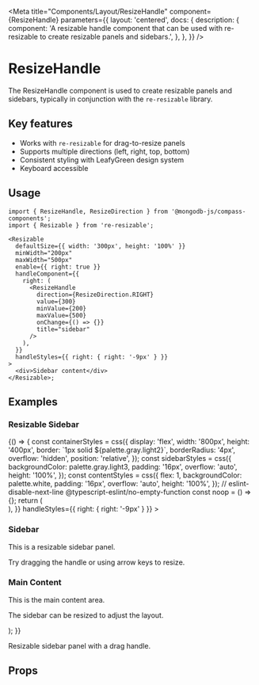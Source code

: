 
<Meta
  title="Components/Layout/ResizeHandle"
  component={ResizeHandle}
  parameters={{
    layout: 'centered',
    docs: {
      description: {
        component:
          'A resizable handle component that can be used with re-resizable to create resizable panels and sidebars.',
      },
    },
  }}
/>

# ResizeHandle

The ResizeHandle component is used to create resizable panels and sidebars, typically in conjunction with the `re-resizable` library.

## Key features

- Works with `re-resizable` for drag-to-resize panels
- Supports multiple directions (left, right, top, bottom)
- Consistent styling with LeafyGreen design system
- Keyboard accessible

## Usage

```tsx
import { ResizeHandle, ResizeDirection } from '@mongodb-js/compass-components';
import { Resizable } from 're-resizable';

<Resizable
  defaultSize={{ width: '300px', height: '100%' }}
  minWidth="200px"
  maxWidth="500px"
  enable={{ right: true }}
  handleComponent={{
    right: (
      <ResizeHandle
        direction={ResizeDirection.RIGHT}
        value={300}
        minValue={200}
        maxValue={500}
        onChange={() => {}}
        title="sidebar"
      />
    ),
  }}
  handleStyles={{ right: { right: '-9px' } }}
>
  <div>Sidebar content</div>
</Resizable>;
```

## Examples

### Resizable Sidebar

<Story name="Sidebar">
  {() => {
    const containerStyles = css({
      display: 'flex',
      width: '800px',
      height: '400px',
      border: `1px solid ${palette.gray.light2}`,
      borderRadius: '4px',
      overflow: 'hidden',
      position: 'relative',
    });
    const sidebarStyles = css({
      backgroundColor: palette.gray.light3,
      padding: '16px',
      overflow: 'auto',
      height: '100%',
    });
    const contentStyles = css({
      flex: 1,
      backgroundColor: palette.white,
      padding: '16px',
      overflow: 'auto',
      height: '100%',
    });
    // eslint-disable-next-line @typescript-eslint/no-empty-function
    const noop = () => {};
    return (
      <div className={containerStyles}>
        <Resizable
          defaultSize={{ width: '300px', height: '100%' }}
          minWidth="200px"
          maxWidth="500px"
          enable={{ right: true }}
          handleComponent={{
            right: (
              <ResizeHandle
                direction={ResizeDirection.RIGHT}
                value={300}
                minValue={200}
                maxValue={500}
                onChange={noop}
                title="sidebar"
              />
            ),
          }}
          handleStyles={{ right: { right: '-9px' } }}
        >
          <div className={sidebarStyles}>
            <h3>Sidebar</h3>
            <p>This is a resizable sidebar panel.</p>
            <p>Try dragging the handle or using arrow keys to resize.</p>
          </div>
        </Resizable>
        <div className={contentStyles}>
          <h3>Main Content</h3>
          <p>This is the main content area.</p>
          <p>The sidebar can be resized to adjust the layout.</p>
        </div>
      </div>
    );
  }}
</Story>

Resizable sidebar panel with a drag handle.

## Props

<Controls />
